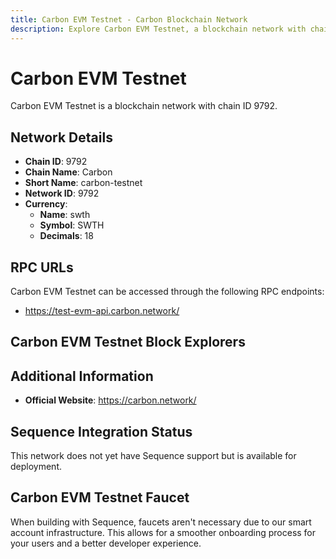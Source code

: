 ```yaml
--- 
title: Carbon EVM Testnet - Carbon Blockchain Network
description: Explore Carbon EVM Testnet, a blockchain network with chain ID 9792. Learn about its native currency, swth, and how to interact with the network.
---
```


# Carbon EVM Testnet

Carbon EVM Testnet is a blockchain network with chain ID 9792.

## Network Details

- **Chain ID**: 9792
- **Chain Name**: Carbon
- **Short Name**: carbon-testnet
- **Network ID**: 9792
- **Currency**: 
  - **Name**: swth
  - **Symbol**: SWTH
  - **Decimals**: 18

## RPC URLs

Carbon EVM Testnet can be accessed through the following RPC endpoints:

- https://test-evm-api.carbon.network/

## Carbon EVM Testnet Block Explorers



## Additional Information

- **Official Website**: https://carbon.network/

## Sequence Integration Status

This network does not yet have Sequence support but is available for deployment.

## Carbon EVM Testnet Faucet

When building with Sequence, faucets aren't necessary due to our smart account infrastructure. This allows for a smoother onboarding process for your users and a better developer experience.
